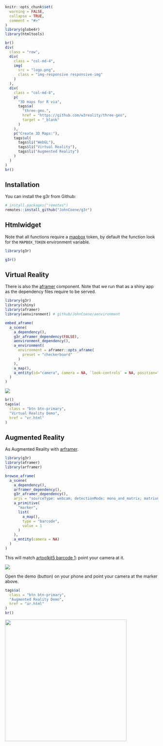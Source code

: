 <!-- badges: start -->
<!-- badges: end -->

```r
knitr::opts_chunk$set(
  warning = FALSE,
  collapse = TRUE,
  comment = "#>"
)
library(globe4r)
library(htmltools)
```

```r
br()
div(
  class = "row",
  div(
    class = "col-md-4",
    img(
      src = "logo.png",
      class = "img-responsive responsive-img"
    )
  ),
  div(
    class = "col-md-8",
    p(
      "3D maps for R via",
      tags$a(
        "three-geo.", 
        href = "https://github.com/w3reality/three-geo", 
        target = "_blank"
      )
    ),
    p("Create 3D Maps:"),
    tags$ul(
      tags$li("WebGL"),
      tags$li("Virtual Reality"),
      tags$li("Augmented Reality")
    )
  )
)
br()
```

## Installation

You can install the g3r from Github:

```r
# install.packages("remotes")
remotes::install_github("JohnCoene/g3r")
```

## Htmlwidget

Note that all functions require a [mapbox](https://www.mapbox.com/) token, by default the function look for the `MAPBOX_TOKEN` environment variable.

```r
library(g3r)

g3r()
```

## Virtual Reality

There is also the [aframer](https://aframer.john-coene.com/) component. Note that we run that as a shiny app as the dependency files require to be served.

``` r
library(g3r)
library(shiny)
library(aframer)
library(aenvironment) # github/JohnCoene/aenvironment

embed_aframe(
  a_scene(
    a_dependency(),
    g3r_aframer_dependency(FALSE),
    aenvironment_dependency(),
    a_environment(
      environment = aframer::opts_aframe(
        preset = "checkerboard"
      )
    ),
    a_map(),
    a_entity(id="camera", camera = NA, `look-controls` = NA, position="0 1.6 0")
  )
)
```

![](./man/figures/vr.png)

```r
br()
tags$a(
  class = "btn btn-primary",
  "Virtual Reality Demo",
  href = "vr.html"
)
```

## Augmented Reality

As Augmented Reality with [arframer](https://arframer.john-coene.com/).

```r
library(g3r)
library(aframer)
library(arframer)

browse_aframe(
  a_scene(
    a_dependency(),
    arframer_dependency(),
    g3r_aframer_dependency(),
    arjs = "sourceType: webcam; detectionMode: mono_and_matrix; matrixCodeType: 3x3; debugUIEnabled: false;",
    a_primitive(
      "marker",
      list(
        a_map(),
        type = "barcode",
        value = 1
      )
    ),
    a_entity(camera = NA)
  )
)
```
This will match [artoolkit5 barcode 1](https://raw.githubusercontent.com/artoolkit/artoolkit5/master/doc/patterns/Matrix%20code%203x3%20(72dpi)/1.png): point your camera at it.

![](https://raw.githubusercontent.com/artoolkit/artoolkit5/master/doc/patterns/Matrix%20code%203x3%20(72dpi)/1.png)

Open the demo (button) on your phone and point your camera at the marker above.

```r
tags$a(
  class = "btn btn-primary",
  "Augmented Reality Demo",
  href = "ar.html"
)
br()
```

<img src="./man/figures/ar.jpg" height="400px">
